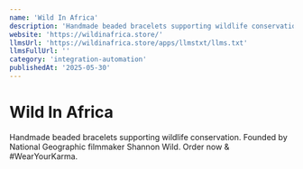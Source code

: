 ```yaml
---
name: 'Wild In Africa'
description: 'Handmade beaded bracelets supporting wildlife conservation. Founded by National Geographic filmmaker Shannon Wild. Order now & #WearYourKarma.'
website: 'https://wildinafrica.store/'
llmsUrl: 'https://wildinafrica.store/apps/llmstxt/llms.txt'
llmsFullUrl: ''
category: 'integration-automation'
publishedAt: '2025-05-30'
---
```


# Wild In Africa

Handmade beaded bracelets supporting wildlife conservation. Founded by National Geographic filmmaker Shannon Wild. Order now & #WearYourKarma.
